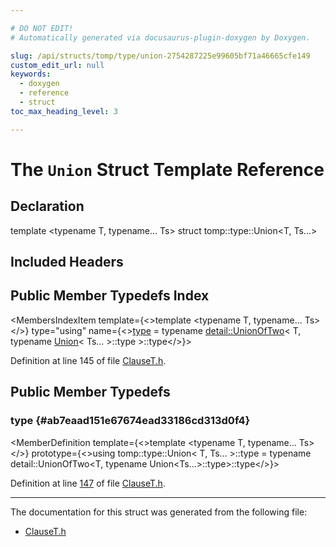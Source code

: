 ```yaml
---

# DO NOT EDIT!
# Automatically generated via docusaurus-plugin-doxygen by Doxygen.

slug: /api/structs/tomp/type/union-2754287225e99605bf71a46665cfe149
custom_edit_url: null
keywords:
  - doxygen
  - reference
  - struct
toc_max_heading_level: 3

---
```





# The `Union` Struct Template Reference

<DoxygenPage pluginConfig={pluginConfig}>



## Declaration

<CodeBlock>template &lt;typename T, typename... Ts&gt;
struct tomp::type::Union&lt;T, Ts...&gt;</CodeBlock>

## Included Headers

<IncludesList>
<IncludesListItem
  filePath="llvm/Frontend/OpenMP/ClauseT.h"
  permalink="/docs/api/files/include/include/llvm/include/llvm/frontend/include/llvm/frontend/openmp/clauset-h"
  isLocal="true" />
</IncludesList>

## Public Member Typedefs Index

<MembersIndex>

<MembersIndexItem
  template={<>template &lt;typename T, typename... Ts&gt;</>}
  type="using"
  name={<><a href="#ab7eaad151e67674ead33186cd313d0f4">type</a> = typename <a href="/docs/api/structs/detail/unionoftwo">detail::UnionOfTwo</a>&lt; T, typename <a href="/docs/api/structs/tomp/type/union">Union</a>&lt; Ts... &gt;::type &gt;::type</>}>
</MembersIndexItem>

</MembersIndex>


Definition at line 145 of file <a href="/docs/api/files/include/include/llvm/include/llvm/frontend/include/llvm/frontend/openmp/clauset-h">ClauseT.h</a>.

<SectionDefinition>

## Public Member Typedefs

### type {#ab7eaad151e67674ead33186cd313d0f4}

<MemberDefinition
  template={<>template &lt;typename T, typename... Ts&gt;</>}
  prototype={<>using tomp::type::Union&lt; T, Ts... &gt;::type = 
      typename detail::UnionOfTwo&lt;T, typename Union&lt;Ts...&gt;::type&gt;::type</>}>

Definition at line <a href="/docs/api/files/include/include/llvm/include/llvm/frontend/include/llvm/frontend/openmp/clauset-h/#l00147">147</a> of file <a href="/docs/api/files/include/include/llvm/include/llvm/frontend/include/llvm/frontend/openmp/clauset-h">ClauseT.h</a>.
</MemberDefinition>

</SectionDefinition>

<hr/>

The documentation for this struct was generated from the following file:

<ul>
<li><a href="/docs/api/files/include/include/llvm/include/llvm/frontend/include/llvm/frontend/openmp/clauset-h">ClauseT.h</a></li>
</ul>

</DoxygenPage>
